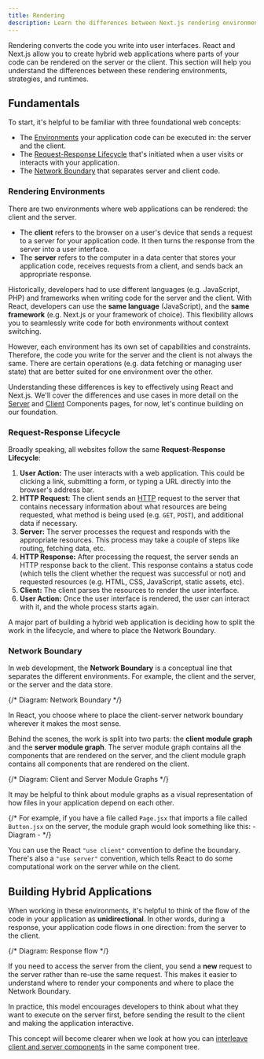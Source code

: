 ```yaml
---
title: Rendering
description: Learn the differences between Next.js rendering environments, strategies, and runtimes.
---
```


Rendering converts the code you write into user interfaces. React and Next.js allow you to create hybrid web applications where parts of your code can be rendered on the server or the client. This section will help you understand the differences between these rendering environments, strategies, and runtimes.

## Fundamentals

To start, it's helpful to be familiar with three foundational web concepts:

- The [Environments](#rendering-environments) your application code can be executed in: the server and the client.
- The [Request-Response Lifecycle](#request-response-lifecycle) that's initiated when a user visits or interacts with your application.
- The [Network Boundary](#network-boundary) that separates server and client code.

### Rendering Environments

There are two environments where web applications can be rendered: the client and the server.



- The **client** refers to the browser on a user's device that sends a request to a server for your application code. It then turns the response from the server into a user interface.
- The **server** refers to the computer in a data center that stores your application code, receives requests from a client, and sends back an appropriate response.

Historically, developers had to use different languages (e.g. JavaScript, PHP) and frameworks when writing code for the server and the client. With React, developers can use the **same language** (JavaScript), and the **same framework** (e.g. Next.js or your framework of choice). This flexibility allows you to seamlessly write code for both environments without context switching.

However, each environment has its own set of capabilities and constraints. Therefore, the code you write for the server and the client is not always the same. There are certain operations (e.g. data fetching or managing user state) that are better suited for one environment over the other.

Understanding these differences is key to effectively using React and Next.js. We'll cover the differences and use cases in more detail on the [Server](/docs/app/building-your-application/rendering/server-components) and [Client](/docs/app/building-your-application/rendering/client-components) Components pages, for now, let's continue building on our foundation.

### Request-Response Lifecycle

Broadly speaking, all websites follow the same **Request-Response Lifecycle**:

1. **User Action:** The user interacts with a web application. This could be clicking a link, submitting a form, or typing a URL directly into the browser's address bar.
2. **HTTP Request:** The client sends an [HTTP](https://developer.mozilla.org/docs/Web/HTTP) request to the server that contains necessary information about what resources are being requested, what method is being used (e.g. `GET`, `POST`), and additional data if necessary.
3. **Server:** The server processes the request and responds with the appropriate resources. This process may take a couple of steps like routing, fetching data, etc.
4. **HTTP Response:** After processing the request, the server sends an HTTP response back to the client. This response contains a status code (which tells the client whether the request was successful or not) and requested resources (e.g. HTML, CSS, JavaScript, static assets, etc).
5. **Client:** The client parses the resources to render the user interface.
6. **User Action:** Once the user interface is rendered, the user can interact with it, and the whole process starts again.

A major part of building a hybrid web application is deciding how to split the work in the lifecycle, and where to place the Network Boundary.

### Network Boundary

In web development, the **Network Boundary** is a conceptual line that separates the different environments. For example, the client and the server, or the server and the data store.

{/* Diagram: Network Boundary */}

In React, you choose where to place the client-server network boundary wherever it makes the most sense.

Behind the scenes, the work is split into two parts: the **client module graph** and the **server module graph**. The server module graph contains all the components that are rendered on the server, and the client module graph contains all components that are rendered on the client.

{/* Diagram: Client and Server Module Graphs */}

It may be helpful to think about module graphs as a visual representation of how files in your application depend on each other.

{/* For example, if you have a file called `Page.jsx` that imports a file called `Button.jsx` on the server, the module graph would look something like this: - Diagram - */}

You can use the React `"use client"` convention to define the boundary. There's also a `"use server"` convention, which tells React to do some computational work on the server while on the client.

## Building Hybrid Applications

When working in these environments, it's helpful to think of the flow of the code in your application as **unidirectional**. In other words, during a response, your application code flows in one direction: from the server to the client.

{/* Diagram: Response flow */}

If you need to access the server from the client, you send a **new** request to the server rather than re-use the same request. This makes it easier to understand where to render your components and where to place the Network Boundary.

In practice, this model encourages developers to think about what they want to execute on the server first, before sending the result to the client and making the application interactive.

This concept will become clearer when we look at how you can [interleave client and server components](/docs/app/building-your-application/rendering/composition-patterns) in the same component tree.
